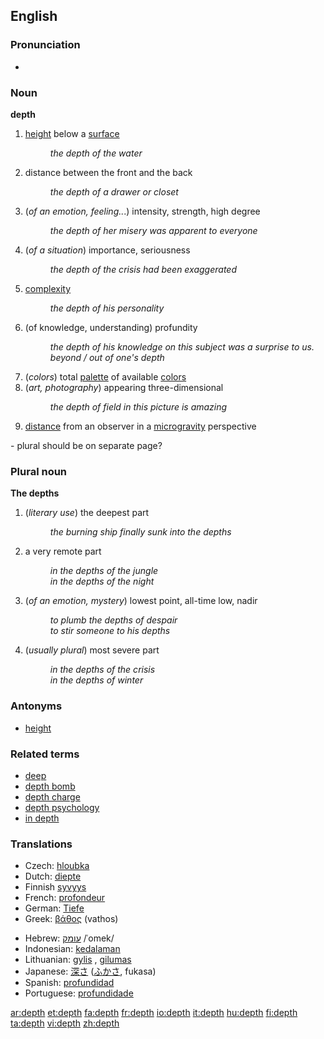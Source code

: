 ==English==

===Pronunciation===
*{{audio|en-us-depth.ogg|Audio (US)}}

===Noun===
'''depth'''

# [[height]] below a [[surface]]
#: ''the depth of the water''
# distance between the front and the back
#: ''the depth of a drawer or closet''
# (''of an emotion, feeling..''.) intensity, strength, high degree
#: ''the depth of her misery was apparent to everyone''
# (''of a situation'') importance, seriousness
#: ''the depth of the crisis had been exaggerated''
# [[complexity]]
#: ''the depth of his personality''
# (of knowledge, understanding) profundity
#: ''the depth of his knowledge on this subject was a surprise to us.''
#: ''beyond / out of one's depth''
# (''colors'') total [[palette]] of available [[color]]s
# (''art, photography'') appearing three-dimensional
#: ''the depth of field in this picture is amazing''
# [[distance]] from an observer in a [[microgravity]] perspective

{{rfc}} - plural should be on separate page?

===Plural noun===
'''The depths'''
# (''literary use'') the deepest part
#: ''the burning ship finally sunk into the depths''
#  a very remote part
#: ''in the depths of the jungle''
#: ''in the depths of the night''
# (''of an emotion, mystery'') lowest point, all-time low, nadir
#: ''to plumb the depths of despair''
#: ''to stir someone to his depths''
# (''usually plural'') most severe part
#: ''in the depths of the crisis''
#: ''in the depths of winter''

===Antonyms===
*[[height]]

===Related terms===
*[[deep]]
*[[depth bomb]]
*[[depth charge]]
*[[depth psychology]]
*[[in depth]]

===Translations===
{{trans-top|height below a surface}}
*Czech: [[hloubka]] {{f}}
*Dutch: [[diepte]] {{f}}
*Finnish [[syvyys]]
*French: [[profondeur]] {{f}}
*German: [[Tiefe]] {{f}}
*Greek: [[βάθος]] (vathos) {{n}}
{{trans-mid}}
*Hebrew: [[עומק]] /ʿomek/ {{m}}
*Indonesian: [[dalam|kedalaman]]
*Lithuanian: [[gylis]] {{m}}, [[gilumas]] {{m}}
*Japanese: [[深さ]] ([[ふかさ]], fukasa)
*Spanish: [[profundidad]] {{f}}
*Portuguese: [[profundidade]] {{f}}
{{trans-bottom}}

[[ar:depth]]
[[et:depth]]
[[fa:depth]]
[[fr:depth]]
[[io:depth]]
[[it:depth]]
[[hu:depth]]
[[fi:depth]]
[[ta:depth]]
[[vi:depth]]
[[zh:depth]]